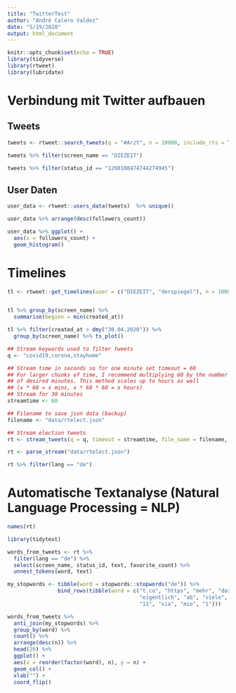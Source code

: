 ```yaml
---
title: "TwitterTest"
author: "André Calero Valdez"
date: "5/19/2020"
output: html_document
---
```


```r
knitr::opts_chunk$set(echo = TRUE)
library(tidyverse)
library(rtweet)
library(lubridate)
```

# Verbindung mit Twitter aufbauen

## Tweets
```r
tweets <- rtweet::search_tweets(q = "#Arzt", n = 10000, include_rts = TRUE)

tweets %>% filter(screen_name == "DIEZEIT")

tweets %>% filter(status_id == "1260108474744274945")
```

## User Daten
```r
user_data <- rtweet::users_data(tweets)  %>% unique()

user_data %>% arrange(desc(followers_count))

user_data %>% ggplot() +
  aes(x = followers_count) +
  geom_histogram()
```

# Timelines

```r
tl <- rtweet::get_timelines(user = c("DIEZEIT", "derspiegel"), n = 1000)


tl %>% group_by(screen_name) %>% 
  summarise(beginn = min(created_at))

tl %>% filter(created_at > dmy("30.04.2020")) %>% 
  group_by(screen_name) %>% ts_plot()

```



```r
## Stream keywords used to filter tweets
q <- "covid19,corona,stayhome"

## Stream time in seconds so for one minute set timeout = 60
## For larger chunks of time, I recommend multiplying 60 by the number
## of desired minutes. This method scales up to hours as well
## (x * 60 = x mins, x * 60 * 60 = x hours)
## Stream for 30 minutes
streamtime <- 60

## Filename to save json data (backup)
filename <- "data/rtelect.json"

## Stream election tweets
rt <- stream_tweets(q = q, timeout = streamtime, file_name = filename, lang="de")
```

```r
rt <- parse_stream("data/rtelect.json")

rt %>% filter(lang == "de")
```

# Automatische Textanalyse (Natural Language Processing = NLP)

```r
names(rt)

library(tidytext)

words_from_tweets <- rt %>% 
  filter(lang == "de") %>% 
  select(screen_name, status_id, text, favorite_count) %>% 
  unnest_tokens(word, text)

my_stopwords <- tibble(word = stopwords::stopwords("de")) %>% 
                bind_rows(tibble(word = c("t.co", "https", "mehr", "dass","amp",
                                          "eigentlich", "ab", "viele", "trotz", "19",
                                          "11", "via", "mio", "1")))

words_from_tweets %>% 
  anti_join(my_stopwords) %>% 
  group_by(word) %>% 
  count() %>% 
  arrange(desc(n)) %>% 
  head(20) %>% 
  ggplot() +
  aes(x = reorder(factor(word), n), y = n) +
  geom_col() +
  xlab("") +
  coord_flip()



```

